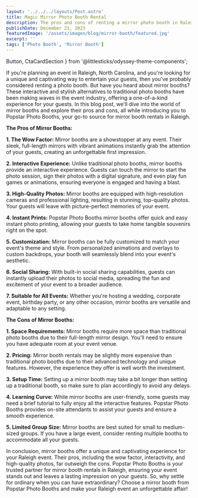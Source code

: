 ```yaml
---
layout: '../../../layouts/Post.astro'
title: Magic Mirror Photo Booth Rental
description: The pros and cons of renting a mirror photo booth in Raleigh, NC
publishDate: December 21, 2023
featuredImage: '/assets/images/blog/mirror-booth/featured.jpg'
excerpt: ''
tags: ['Photo Booth', 'Mirror Booth']
---
```

  Button,
  CtaCardSection
} from '@littlesticks/odyssey-theme-components';

If you're planning an event in Raleigh, North Carolina, and you're looking for a unique and captivating way to entertain your guests, then you've probably considered renting a photo booth. But have you heard about mirror booths? These interactive and stylish alternatives to traditional photo booths have been making waves in the event industry, offering a one-of-a-kind experience for your guests. In this blog post, we'll dive into the world of mirror booths and explore their pros and cons, all while introducing you to Popstar Photo Booths, your go-to source for mirror booth rentals in Raleigh.

**The Pros of Mirror Booths:**

**1. The Wow Factor:** Mirror booths are a showstopper at any event. Their sleek, full-length mirrors with vibrant animations instantly grab the attention of your guests, creating an unforgettable first impression.

**2. Interactive Experience:** Unlike traditional photo booths, mirror booths provide an interactive experience. Guests can touch the mirror to start the photo session, sign their photos with a digital signature, and even play fun games or animations, ensuring everyone is engaged and having a blast.

**3. High-Quality Photos:** Mirror booths are equipped with high-resolution cameras and professional lighting, resulting in stunning, top-quality photos. Your guests will leave with picture-perfect memories of your event.

**4. Instant Prints:** Popstar Photo Booths mirror booths offer quick and easy instant photo printing, allowing your guests to take home tangible souvenirs right on the spot.

**5. Customization:** Mirror booths can be fully customized to match your event's theme and style. From personalized animations and overlays to custom backdrops, your booth will seamlessly blend into your event's aesthetic.

**6. Social Sharing:** With built-in social sharing capabilities, guests can instantly upload their photos to social media, spreading the fun and excitement of your event to a broader audience.

**7. Suitable for All Events:** Whether you're hosting a wedding, corporate event, birthday party, or any other occasion, mirror booths are versatile and adaptable to any setting.

**The Cons of Mirror Booths:**

**1. Space Requirements:** Mirror booths require more space than traditional photo booths due to their full-length mirror design. You'll need to ensure you have adequate room at your event venue.

**2. Pricing:** Mirror booth rentals may be slightly more expensive than traditional photo booths due to their advanced technology and unique features. However, the experience they offer is well worth the investment.

**3. Setup Time:** Setting up a mirror booth may take a bit longer than setting up a traditional booth, so make sure to plan accordingly to avoid any delays.

**4. Learning Curve:** While mirror booths are user-friendly, some guests may need a brief tutorial to fully enjoy all the interactive features. Popstar Photo Booths provides on-site attendants to assist your guests and ensure a smooth experience.

**5. Limited Group Size:** Mirror booths are best suited for small to medium-sized groups. If you have a large event, consider renting multiple booths to accommodate all your guests.

In conclusion, mirror booths offer a unique and captivating experience for your Raleigh event. Their pros, including the wow factor, interactivity, and high-quality photos, far outweigh the cons. Popstar Photo Booths is your trusted partner for mirror booth rentals in Raleigh, ensuring your event stands out and leaves a lasting impression on your guests. So, why settle for ordinary when you can have extraordinary? Choose a mirror booth from Popstar Photo Booths and make your Raleigh event an unforgettable affair!